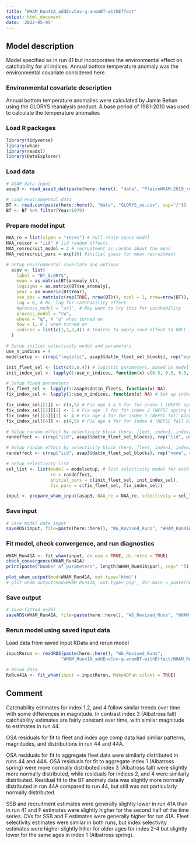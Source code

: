 ```yaml
---
title: "WHAM_Run41A_addEnvCov-q-anomBT-withEffect"
output: html_document
date: '2022-05-05'
---
```


## Model description
Model specified as in run 41 but incorporates the environmental effect on catchability for all indices. Annual bottom temperature anomaly was the environmental covariate considered here.


### Environmental covariate description
Annual bottom temperature anomalies were calculated by Jamie Behan using the GLORYS reanalysis product. A base period of 1981-2010 was used to calculate the temperature anomalies 


### Load R packages
```r
library(tidyverse)
library(wham)
library(readxl)
library(DataExplorer)
```

### Load data
```r
# ASAP data input
asap3 <- read_asap3_dat(paste(here::here(), "data", "PlaiceWHAM-2019_revised_NEFSC-LW-WAA_splitNEFSC-BigUnit.DAT", sep="/"))

# Load environmental data 
BT <- read.csv(paste(here::here(), "data", "GLORYS_se.csv", sep="/"))
BT <- BT %>% filter(Year>1979)
```

### Prepare model input
```r
NAA_re = list(sigma = "rec+1") # Full state-space model
NAA_re$cor = "iid" # iid random effects
NAA_re$recruit_model = 2 # recruitment is random about the mean
NAA_re$recruit_pars = exp(10) #initial guess for mean recruitment

# Setup environmental covariate and options
  ecov <- list(
    label = "BT_GLORYS",
    mean = as.matrix(BT$anomaly_bt),
    logsigma = as.matrix(BT$se_anomaly),
    year = as.numeric(BT$Year),
    use_obs = matrix(c(rep(TRUE, nrow(BT))), ncol = 1, nrow=nrow(BT)), # use all obs except the first 2 (no data 1979 and 1980, not full year of data in 1981) 
    lag = 0, # No  lag for catchability effect
    #process_model = "ar1", # May want to try this for catchability
    process_model = "rw",
    where = "q", # "q" when turned on
    how = 1, # 1 when turned on
    indices = list(c(1,2,3,4)) # Indices to apply rand effect to NULL if not applying to an index (may want to exclude for Bigelow?)
  )

# Setup initial selectivity model and parameters
use_n_indices = 4
modelsetup <- c(rep("logistic", asap3$dat$n_fleet_sel_blocks), rep("age-specific", use_n_indices))

init_fleet_sel <- list(c(2,0.4)) # logistic parameters, based on model type
init_index_sel <- lapply(1:use_n_indices, function(x) c(0.5, 0.5, 0.5, 1, 1, 0.5, 0.5, 0.5, 0.5, 0.5, 0.5))

# Setup fixed parameters
fix_fleet_sel <- lapply(1:asap3$dat$n_fleets, function(x) NA) 
fix_index_sel <- lapply(1:use_n_indices, function(x) NA) # Set up index object

fix_index_sel[[1]] <- c(4,5) # Fix age 4 & 5 for for index 1 (NEFSC spring Albatross)
fix_index_sel[[2]][1] <- 5 # Fix age  5 for for index 2 (NEFSC spring Bigelow)
fix_index_sel[[3]][1] <- 4 # Fix age 4 for for index 3 (NEFSC fall Albatross)
fix_index_sel[[4]] <- c(4,5) # Fix age 4 for for index 4 (NEFSC fall Bigelow)

# Setup random effect by selectivity block (here: fleet, index1, index2)
randeffect <- c(rep("iid", asap3$dat$n_fleet_sel_blocks), rep("iid", use_n_indices))

# Setup random effect by selectivity block (here: fleet, index1, index2, index3, index4)
randeffect <- c(rep("iid", asap3$dat$n_fleet_sel_blocks), rep("none", 4)) # Don't include selectivity random effects for any surveys 

# Setup selectivity list
sel_list <- list(model = modelsetup, # list selectivity model for each fleet and index
                 re = randeffect,
                 initial_pars = c(init_fleet_sel, init_index_sel),
                 fix_pars = c(fix_fleet_sel, fix_index_sel))

input <- prepare_wham_input(asap3, NAA_re = NAA_re, selectivity = sel_list, ecov=ecov, model_name = "WHAM_Run41A") 
```

### Save input
```r
# Save model data input
saveRDS(input, file=paste(here::here(), "WG_Revised_Runs", "WHAM_Run41A_addEnvCov-q-anomBT-withEffect", "WHAM_Run41A_input.rds", sep="/"))
```

### Fit model, check convergence, and run diagnostics
```r
WHAM_Run41A <- fit_wham(input, do.osa = TRUE, do.retro = TRUE) 
check_convergence(WHAM_Run41A)
print(paste("Number of parameters", length(WHAM_Run41A$par), sep=" "))

plot_wham_output(mod=WHAM_Run41A, out.type='html')
# plot_wham_output(mod=WHAM_Run41A, out.type='png', dir.main = paste(here::here(), "WHAM_Run41A", sep="/"))
```

### Save output
```r
# Save fitted model
saveRDS(WHAM_Run41A, file=paste(here::here(), "WG_Revised_Runs", "WHAM_Run41A_addEnvCov-q-anomBT-withEffect", "WHAM_Run41A_model.rds", sep="/"))
```

### Rerun model using saved input data
Load data from saved input RData and rerun model
```r
inputRerun <- readRDS(paste(here::here(), "WG_Revised_Runs",
                     "WHAM_Run41A_addEnvCov-q-anomBT-withEffect/WHAM_Run41A_input.rds", sep="/"))

# Rerun data
ReRun41A <- fit_wham(input = inputRerun, MakeADFun.silent = TRUE)
```

## Comment

Catchability estimates for index 1,2, and 4 follow similar trends over time with some differences in magnitude. In contrast index 3 (Albatross fall) catchability estimates are fairly constant over time, with similar magnitude to estimates in run 44. 

OSA residuals for fit to fleet and index age comp data had similar patterns, magnitudes, and distributions in run 44 and 44A. 

OSA residuals for fit to aggregate fleet data were similarly distributed in runs 44 and 44A. OSA residuals for fit to aggregate index 1 (Albatross spring) were more normally distributed index 3 (Albatross fall) were slightly more normally distributed, while residuals for indices 2, and 4 were similarly distributed. Residual fit to the BT anomaly data was slightly more normally distributed in run 44A compared to run 44, but still was not particularly normally distributed. 

SSB and recruitment estimates were generally slightly lower in run 41A than in run 41 and F estimates were slightly higher for the second half of the time series. CVs for SSB and F estimates were generally higher for run 41A. Fleet selectivity estimates were similar in both runs, but index selectivity estimates were higher slightly hiher for older ages for indes 2-4 but slightly lower for the same ages in index 1 (Albatross spring). 
